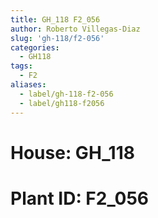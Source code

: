 ```yaml
---
title: GH_118 F2_056
author: Roberto Villegas-Diaz
slug: 'gh-118/f2-056'
categories:
  - GH118
tags:
  - F2
aliases:
  - label/gh-118-f2-056
  - label/gh118-f2056
---
```


# **House**: GH_118
# **Plant ID**: F2_056
